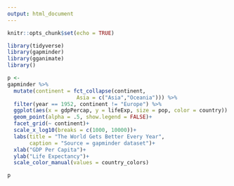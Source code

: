 ```yaml
---
output: html_document
---
```


```r
knitr::opts_chunk$set(echo = TRUE)

library(tidyverse)
library(gapminder)
library(gganimate)
library()
```


```r
 
p <-
gapminder %>% 
  mutate(continent = fct_collapse(continent, 
                      Asia = c("Asia","Oceania"))) %>% 
  filter(year == 1952, continent != "Europe") %>% 
  ggplot(aes(x = gdpPercap, y = lifeExp, size = pop, color = country)) +
  geom_point(alpha = .5, show.legend = FALSE)+
  facet_grid(~ continent)+
  scale_x_log10(breaks = c(1000, 10000))+
  labs(title = "The World Gets Better Every Year",
       caption = "Source = gapminder dataset")+
  xlab("GDP Per Capita")+
  ylab("Life Expectancy")+
  scale_color_manual(values = country_colors)

p

```
